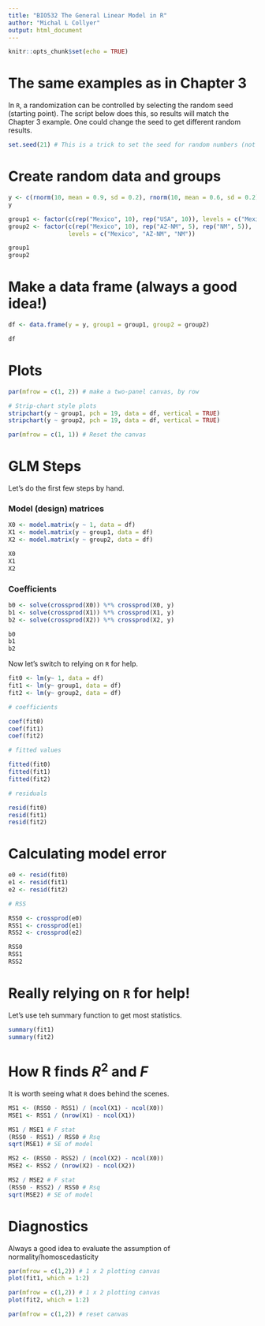 ```yaml
---
title: "BIO532 The General Linear Model in R"
author: "Michal L Collyer"
output: html_document
---
```


```r
knitr::opts_chunk$set(echo = TRUE)
```

# The same examples as in Chapter 3

In `R`, a randomization can be controlled by selecting the random seed (starting point).  The script below does this, so results will match the Chapter 3 example.  One could change the seed to get different random results.

```r
set.seed(21) # This is a trick to set the seed for random numbers (not needed)
```


# Create random data and groups 

```r
y <- c(rnorm(10, mean = 0.9, sd = 0.2), rnorm(10, mean = 0.6, sd = 0.2))
y

group1 <- factor(c(rep("Mexico", 10), rep("USA", 10)), levels = c("Mexico", "USA"))
group2 <- factor(c(rep("Mexico", 10), rep("AZ-NM", 5), rep("NM", 5)), 
                 levels = c("Mexico", "AZ-NM", "NM"))

group1
group2
```

# Make a data frame (always a good idea!)

```r
df <- data.frame(y = y, group1 = group1, group2 = group2)

df
```

# Plots
```r
par(mfrow = c(1, 2)) # make a two-panel canvas, by row

# Strip-chart style plots
stripchart(y ~ group1, pch = 19, data = df, vertical = TRUE)
stripchart(y ~ group2, pch = 19, data = df, vertical = TRUE)

par(mfrow = c(1, 1)) # Reset the canvas
```

# GLM Steps

Let's do the first few steps by hand.

### Model (design) matrices

```r
X0 <- model.matrix(y ~ 1, data = df)
X1 <- model.matrix(y ~ group1, data = df)
X2 <- model.matrix(y ~ group2, data = df)

X0
X1
X2
```

### Coefficients

```r
b0 <- solve(crossprod(X0)) %*% crossprod(X0, y)
b1 <- solve(crossprod(X1)) %*% crossprod(X1, y)
b2 <- solve(crossprod(X2)) %*% crossprod(X2, y)

b0
b1
b2
```
Now let's switch to relying on `R` for help.

```r
fit0 <- lm(y~ 1, data = df)
fit1 <- lm(y~ group1, data = df)
fit2 <- lm(y~ group2, data = df)

# coefficients

coef(fit0)
coef(fit1)
coef(fit2)

# fitted values

fitted(fit0)
fitted(fit1)
fitted(fit2)

# residuals

resid(fit0)
resid(fit1)
resid(fit2)

```

# Calculating model error

```r
e0 <- resid(fit0)
e1 <- resid(fit1)
e2 <- resid(fit2)

# RSS

RSS0 <- crossprod(e0)
RSS1 <- crossprod(e1)
RSS2 <- crossprod(e2)

RSS0
RSS1
RSS2
```

# Really relying on `R` for help! 

Let's use teh summary function to get most statistics.

```r
summary(fit1)
summary(fit2)
```

# How R finds $R^2$ and $F$

It is worth seeing what `R` does behind the scenes.

```r
MS1 <- (RSS0 - RSS1) / (ncol(X1) - ncol(X0))
MSE1 <- RSS1 / (nrow(X1) - ncol(X1))

MS1 / MSE1 # F stat
(RSS0 - RSS1) / RSS0 # Rsq
sqrt(MSE1) # SE of model

MS2 <- (RSS0 - RSS2) / (ncol(X2) - ncol(X0))
MSE2 <- RSS2 / (nrow(X2) - ncol(X2))

MS2 / MSE2 # F stat
(RSS0 - RSS2) / RSS0 # Rsq
sqrt(MSE2) # SE of model
```

# Diagnostics

Always a good idea to evaluate the assumption of normality/homoscedasticity

```r
par(mfrow = c(1,2)) # 1 x 2 plotting canvas
plot(fit1, which = 1:2)

par(mfrow = c(1,2)) # 1 x 2 plotting canvas
plot(fit2, which = 1:2)

par(mfrow = c(1,2)) # reset canvas
```

